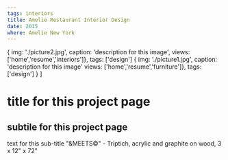 ```yaml
---
tags: interiors
title: Amelie Restaurant Interior Design
date: 2015
where: Amelie New York
---
```


  {
    img: './picture2.jpg',
    caption: 'description for this image',
    views: ['home','resume','interiors']},
    tags: ['design']
  {
    img: './picture1.jpg',
    caption: 'description for this image'
    views: ['home','resume','furniture']},
    tags: ['design']
  }
]

# title for this project page

## subtile for this project page

text for this sub-title
"&MEETS&copy;" - Triptich, acrylic and graphite on wood, 3 x 12" x 72"

<Slideshow pix={pix}/>
